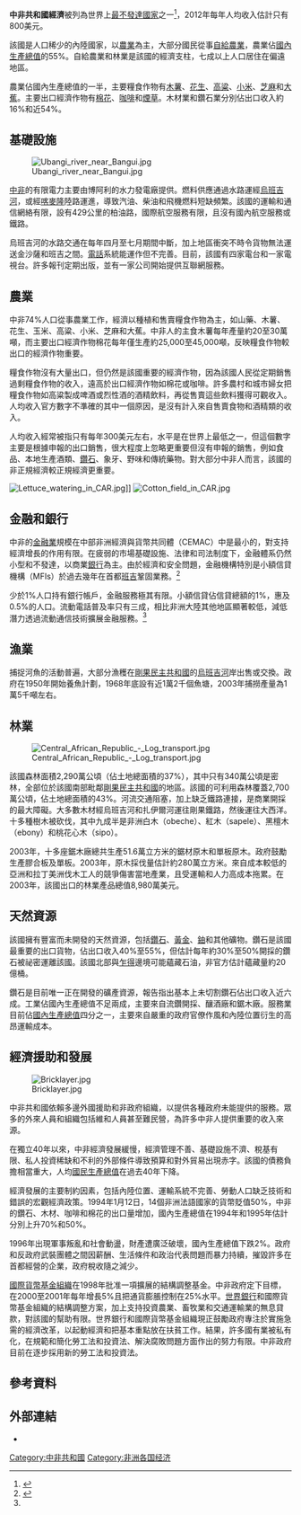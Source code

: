 {{noteTA
|G1 = Economics
|1 = zh-hans:班吉; zh-hant:班基;
}}
{{Infobox economy
|country         = 中非共和國
|image           = OBangui Hotel.jpg
|width           = 270
|caption         = 位於首都[[班吉|班吉]]的酒店
|currency        = [[中非法郎|中非法郎]] (XAF)
|fixed exchange  =
|year            = 1月-12月
|organs          = 
|gdp             = 38.47億美元 (2012年估計)
|growth          = 4.1% (2012年估計)
|per capita      = 800美元 (2012年估計)
|sectors         = [[農業|農業]]: 56.4%; [[服務業|服務業]]: 28.8%; [[工業|工業]]: 14.9%; (2012年估計)
|components      =
|inflation       = 5.5% (2012年估計)
|poverty         = 
|gini            = 61.3 (1993年)
|edbr            = 182nd<ref name=" World Bank and International Financial Corporation ">{{cite web|url= http://www.doingbusiness.org/data/exploreeconomies/central-african-republic/|title= Doing Business in Central African Republic 2012|publisher= World Bank|accessdate= 2011-11-18|archive-date= 2018-09-04|archive-url= https://web.archive.org/web/20180904131139/http://www.doingbusiness.org/data/exploreeconomies/central-african-republic|dead-url= no}}</ref>
|labor           = 192.6萬 (2007年)
|occupations     = 
|unemployment    = 8% (2001年估計) ''注︰班吉失業率為23%''
|industries      = [[黃金|黃金]]和[[鑽石|鑽石]]開採、伐木、釀酒、紡織、鞋品、自行車和摩托車組裝
|exports         = 1.98億美元 (2012年估計)
|export-goods    = 鑽石、木材、[[棉花|棉花]]、[[咖啡|咖啡]]、煙草
|export-partners = {{flag|Belgium}} 31.5% <br> {{flag|China}} 27.7% <br> {{flag|DR Congo}} 8.6% <br> {{flag|Indonesia}} 5.2% <br> {{flag|France}} 4.5% (2012年估計)<ref>{{cite web|url=https://www.cia.gov/library/publications/the-world-factbook/fields/2050.html#ct|title=Export Partners of Central African Republic|publisher=CIA World Factbook|year=2012|accessdate=2013-07-29|archive-date=2015-10-30|archive-url=https://web.archive.org/web/20151030164604/https://www.cia.gov/library/publications/the-world-factbook/fields/2050.html#ct|dead-url=no}}</ref>
|imports         = 3.41億美元 (2012年估計)
|import-goods    = 食品、紡織品、石油產品、機械、電器設備、汽車、化工、醫藥
|import-partners = {{flag|Netherlands}} 19.5% <br> {{flag|Cameroon}} 9.7% <br> {{flag|France}} 9.3% <br> {{flag|South Korea}} 8.7% (2012 est.)<ref>{{cite web |url=https://www.cia.gov/library/publications/the-world-factbook/fields/2061.html#ct |title=Import Partners of Central African Republic |publisher=CIA World Factbook |year=2012 |accessdate=2013-07-29 |deadurl=yes |archiveurl=https://web.archive.org/web/20160806033730/https://www.cia.gov/library/publications/the-world-factbook/fields/2061.html#ct |archivedate=2016-08-06 }}</ref>
|FDI             = 
|gross external debt = 4.69億美元 (2012年估計)
|debt            = 
|revenue         = 3.35億美元 (2012年估計)
|expenses        = 3.52億美元 (2012年估計)
|aid             = 
|credit          =
|reserves        = 
|cianame         = ct
|spelling        = 
}}

'''中非共和國經濟'''被列為世界上[[最不發達國家|最不發達國家]]之一<ref>{{cite web |url=http://www.unohrlls.org/en/ldc/related/62/ |title=UN-OHRLLS Least Developed Countries |publisher=UN Office of the High Representative for the Least Developed Countries, Landlocked Developing Countries and Small Island Developing States |deadurl=yes |archiveurl=https://web.archive.org/web/20100317010128/http://www.unohrlls.org/en/ldc/related/62/ |archivedate=2010-03-17 |accessdate=2014-07-23 }}</ref>，2012年每年人均收入估計只有800美元。

該國是人口稀少的內陸國家，以[[農業|農業]]為主，大部分國民從事[[自給農業|自給農業]]，農業佔[[國內生產總值|國內生產總值]]的55%。自給農業和林業是該國的經濟支柱，七成以上人口居住在偏遠地區。

農業佔國內生產總值的一半，主要糧食作物有[[木薯|木薯]]、[[花生|花生]]、[[高粱|高粱]]、[[小米|小米]]、[[芝麻|芝麻]]和[[大蕉|大蕉]]。主要出口經濟作物有[[棉花|棉花]]、[[咖啡|咖啡]]和[[煙草|煙草]]。木材業和鑽石業分別佔出口收入約16%和近54%。

==基礎設施==
[[Image:Ubangi_river_near_Bangui.jpg|thumb]]

[[中非共和國|中非]]的有限電力主要由博阿利的水力發電廠提供。燃料供應通過水路運經[[烏班吉河|烏班吉河]]，或經[[喀麥隆|喀麥隆]]陸路運進，導致汽油、柴油和飛機燃料短缺頻繁。該國的運輸和通信網絡有限，設有429公里的柏油路，國際航空服務有限，且沒有國內航空服務或鐵路。

烏班吉河的水路交通在每年四月至七月期間中斷，加上地區衝突不時令貨物無法運送金沙薩和班吉之間。[[電話|電話]]系統能運作但不完善。目前，該國有四家電台和一家電視台。許多報刊定期出版，並有一家公司開始提供互聯網服務。

==農業==
中非74%人口從事農業工作，經濟以種植和售賣糧食作物為主，如山藥、木薯、花生、玉米、高粱、小米、芝麻和大蕉。中非人的主食木薯每年產量約20至30萬噸，而主要出口經濟作物棉花每年僅生產約25,000至45,000噸，反映糧食作物較出口的經濟作物重要。

糧食作物沒有大量出口，但仍然是該國重要的經濟作物，因為該國人民從定期銷售過剩糧食作物的收入，遠高於出口經濟作物如棉花或咖啡。許多農村和城市婦女把糧食作物如高粱製成啤酒或烈性酒的酒精飲料，再從售賣這些飲料獲得可觀收入。人均收入官方數字不準確的其中一個原因，是沒有計入來自售賣食物和酒精類的收入。

人均收入經常被指只有每年300美元左右，水平是在世界上最低之一，但這個數字主要是根據申報的出口銷售，很大程度上忽略更重要但沒有申報的銷售，例如食品、本地生產酒類、[[鑽石|鑽石]]、象牙、野味和傳統藥物。對大部分中非人而言，該國的非正規經濟較正規經濟更重要。

[[Image:Lettuce_watering_in_CAR.jpg|right]]]]
[[Image:Cotton_field_in_CAR.jpg|right]]

==金融和銀行==
中非的[[金融業|金融業]]規模在中部非洲經濟與貨幣共同體（CEMAC）中是最小的，對支持經濟增長的作用有限。在疲弱的市場基礎設施、法律和司法制度下，金融體系仍然小型和不發達，以商業[[銀行|銀行]]為主。由於經濟和安全問題，金融機構特別是小額信貸機構（MFIs）於過去幾年在首都[[班吉|班吉]]鞏固業務。<ref name="MFW4A">{{Cite web |url=http://www.mfw4a.org/central-african-republic/car-financial-sector-profile.html |title=MFW4A |accessdate=2014-07-23 |archive-date=2014-02-22 |archive-url=https://web.archive.org/web/20140222203512/http://www.mfw4a.org/central-african-republic/car-financial-sector-profile.html |dead-url=no }}</ref>

少於1%人口持有銀行帳戶，金融服務極其有限。小額信貸佔信貸總額的1%，惠及0.5%的人口。流動電話普及率只有三成，相比非洲大陸其他地區顯著較低，減低潛力透過流動通信技術擴展金融服務。<ref name="MFW4A"/>

==漁業==
捕捉河魚的活動普遍，大部分漁穫在[[剛果民主共和國|剛果民主共和國]]的[[烏班吉河|烏班吉河]]岸出售或交換。政府在1950年開始養魚計劃，1968年底設有近1萬2千個魚塘，2003年捕撈產量為1萬5千噸左右。

==林業==
[[Image:Central_African_Republic_-_Log_transport.jpg|right]]

該國森林面積2,290萬公頃（佔土地總面積的37%），其中只有340萬公頃是密林，全部位於該國南部毗鄰[[剛果民主共和國|剛果民主共和國]]的地區。該國的可利用森林覆蓋2,700萬公頃，佔土地總面積的43%。河流交通阻塞，加上缺乏鐵路連接，是商業開採的最大障礙。大多數木材經烏班吉河和扎伊爾河運往剛果鐵路，然後運往大西洋。十多種樹木被砍伐，其中九成半是非洲白木（obeche）、紅木（sapele）、黑檀木（ebony）和桃花心木（sipo）。

2003年，十多座鋸木廠總共生產51.6萬立方米的鋸材原木和單板原木。政府鼓勵生產膠合板及單板。2003年，原木採伐量估計約280萬立方米。來自成本較低的亞洲和拉丁美洲伐木工人的競爭傷害當地產業，且受運輸和人力高成本拖累。在2003年，該國出口的林業產品總值8,980萬美元。

==天然資源==

該國擁有豐富而未開發的天然資源，包括[[鑽石|鑽石]]、[[黃金|黃金]]、[[鈾|鈾]]和其他礦物。鑽石是該國最重要的出口貨物，佔出口收入40%至55%，但估計每年約30%至50%開採的鑽石被祕密運離該國。該國北部與[[乍得|乍得]]邊境可能蘊藏石油，非官方估計蘊藏量約20億桶。

鑽石是目前唯一正在開發的礦產資源，報告指出基本上未切割鑽石佔出口收入近六成。工業佔國內生產總值不足兩成，主要來自流鑽開採、釀酒廠和鋸木廠。服務業目前佔[[國內生產總值|國內生產總值]]四分之一，主要來自嚴重的政府官僚作風和內陸位置衍生的高昂運輸成本。

==經濟援助和發展==
[[Image:Bricklayer.jpg|thumb]]

中非共和國依賴多邊外國援助和非政府組織，以提供各種政府未能提供的服務。眾多的外來人員和組織包括維和人員甚至難民營，為許多中非人提供重要的收入來源。

在獨立40年以來，中非經濟發展緩慢，經濟管理不善、基礎設施不濟、稅基有限、私人投資稀缺和不利的外部條件導致預算和對外貿易出現赤字。該國的債務負擔相當重大，人均[[國民生產總值|國民生產總值]]在過去40年下降。

經濟發展的主要制約因素，包括內陸位置、運輸系統不完善、勞動人口缺乏技術和錯誤的宏觀經濟政策。1994年1月12日，14個非洲法語國家的貨幣貶值50%，中非的鑽石、木材、咖啡和棉花的出口量增加，國內生產總值在1994年和1995年估計分別上升70%和50%。

1996年出現軍事叛亂和社會動盪，財產遭廣泛破壞，國內生產總值下跌2%。政府和反政府武裝團體之間因薪酬、生活條件和政治代表問題而暴力持續，摧毀許多在首都經營的企業，政府稅收隨之減少。

[[國際貨幣基金組織|國際貨幣基金組織]]在1998年批准一項擴展的結構調整基金。中非政府定下目標，在2000至2001年每年增長5%且把通貨膨脹控制在25%水平。[[世界銀行|世界銀行]]和國際貨幣基金組織的結構調整方案，加上支持投資農業、畜牧業和交通運輸業的無息貸款，對該國的幫助有限。世界銀行和國際貨幣基金組織現正鼓勵政府專注於實施急需的經濟改革，以起動經濟和把基本重點放在扶貧工作。結果，許多國有業被私有化，在規範和簡化勞工法和投資法、解決腐敗問題方面作出的努力有限。中非政府目前在逐步採用新的勞工法和投資法。

==參考資料==
{{Reflist}}

==外部連結==
*{{dmoz|Regional/Africa/Central_African_Republic/Business_and_Economy/Economic_Development}}

{{非洲題目|經濟}}

[[Category:中非共和國|Category:中非共和國]]
[[Category:非洲各国经济|Category:非洲各国经济]]